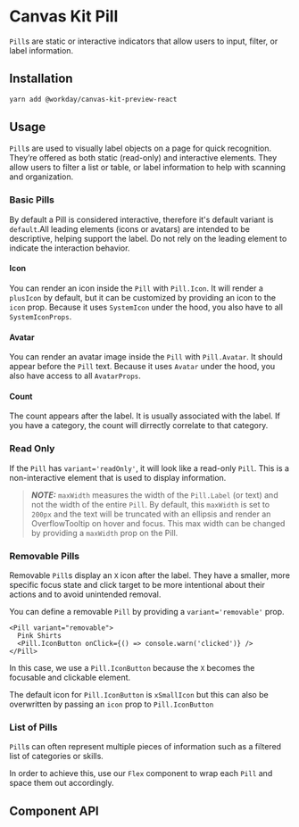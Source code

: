 
<Meta of={PillStories} />

# Canvas Kit Pill

`Pill`s are static or interactive indicators that allow users to input, filter, or label
information.

## Installation

```sh
yarn add @workday/canvas-kit-preview-react
```

## Usage

`Pill`s are used to visually label objects on a page for quick recognition. They’re offered as both
static (read-only) and interactive elements. They allow users to filter a list or table, or label
information to help with scanning and organization.

### Basic Pills

By default a Pill is considered interactive, therefore it's default variant is `default`.All leading
elements (icons or avatars) are intended to be descriptive, helping support the label. Do not rely
on the leading element to indicate the interaction behavior.

#### Icon

You can render an icon inside the `Pill` with `Pill.Icon`. It will render a `plusIcon` by default,
but it can be customized by providing an icon to the `icon` prop. Because it uses `SystemIcon` under
the hood, you also have to all `SystemIconProps`.

<ExampleCodeBlock of={PillStories.Basic} />

#### Avatar

You can render an avatar image inside the `Pill` with `Pill.Avatar`. It should appear before the
`Pill` text. Because it uses `Avatar` under the hood, you also have access to all `AvatarProps`.

<ExampleCodeBlock of={PillStories.WithAvatar} />

#### Count

The count appears after the label. It is usually associated with the label. If you have a category,
the count will dirrectly correlate to that category.

<ExampleCodeBlock of={PillStories.WithCount} />

### Read Only

If the `Pill` has `variant='readOnly'`, it will look like a read-only `Pill`. This is a
non-interactive element that is used to display information.

> **_NOTE:_** `maxWidth` measures the width of the `Pill.Label` (or text) and not the width of the
> entire `Pill`. By default, this `maxWidth` is set to `200px` and the text will be truncated with
> an ellipsis and render an OverflowTooltip on hover and focus. This max width can be changed by
> providing a `maxWidth` prop on the Pill.

<ExampleCodeBlock of={PillStories.WithReadOnly} />

### Removable Pills

Removable `Pill`s display an `X` icon after the label. They have a smaller, more specific focus
state and click target to be more intentional about their actions and to avoid unintended removal.

You can define a removable `Pill` by providing a `variant='removable'` prop.

```tsx
<Pill variant="removable">
  Pink Shirts
  <Pill.IconButton onClick={() => console.warn('clicked')} />
</Pill>
```

In this case, we use a `Pill.IconButton` because the `X` becomes the focusable and clickable
element.

The default icon for `Pill.IconButton` is `xSmallIcon` but this can also be overwritten by passing
an `icon` prop to `Pill.IconButton`

<ExampleCodeBlock of={PillStories.WithRemovable} />

### List of Pills

`Pill`s can often represent multiple pieces of information such as a filtered list of categories or
skills.

In order to achieve this, use our `Flex` component to wrap each `Pill` and space them out
accordingly.

<ExampleCodeBlock of={PillStories.WithList} />

## Component API

<SymbolDoc name="Pill" fileName="/preview-react/" />
